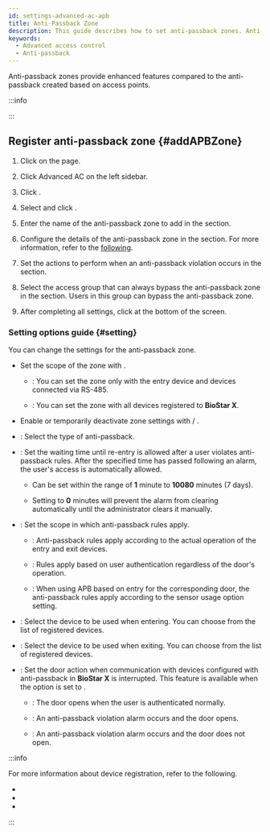 ```yaml
---
id: settings-advanced-ac-apb
title: Anti-Passback Zone
description: This guide describes how to set anti-passback zones. Anti-passback zones provide enhanced features compared to the anti-passback created based on access points.
keywords:
  - Advanced access control
  - Anti-passback
---
```


Anti-passback zones provide enhanced features compared to the anti-passback created based on access points. 

:::info

<Glossary termid='apb' />

:::

## Register anti-passback zone {#addAPBZone}

1. Click <Cmd sid='shell.header.setting' /> on the <Cmd sid='shell.header.launcher' /> page.

2. Click <Cmd>Advanced AC</Cmd> on the left sidebar.

3. Click <Cmd sid='button.func.addZone' product='2' />.

4. Select <Cmd sid='zone.antiPassback' product='2' /> and click <Cmd sid='button.apply' product='2' />.

5. Enter the name of the anti-passback zone to add in the <Cmd sid='common.info' product='2' /> section.

6. Configure the details of the anti-passback zone in the <Cmd sid='common.setting' product='2' /> section. For more information, refer to the [following](#setting).

7. Set the actions to perform when an anti-passback violation occurs in the <Cmd sid='common.alarm' product='2' /> section.

8. Select the access group that can always bypass the anti-passback zone in the <Cmd sid='zone.apb.bypass' product='2' /> section. Users in this group can bypass the anti-passback zone.

9. After completing all settings, click <Cmd sid='button.apply' product='2' /> at the bottom of the screen.

### Setting options guide {#setting}

You can change the settings for the anti-passback zone.

* Set the scope of the zone with <Cmd sid='zone.globalZone' product='2' />.

  * <Cmd sid='zone.globalZone.local' product='2' />: You can set the zone only with the entry device and devices connected via RS-485.

  * <Cmd sid='zone.globalZone.global' product='2' />: You can set the zone with all devices registered to **BioStar X**.

* Enable or temporarily deactivate zone settings with <Cmd sid='zone.pause.activated' product='2' /> / <Cmd sid='zone.pause.deactivate' product='2' />.

* <Cmd sid='zone.apbType' product='2' />: Select the type of anti-passback.

* <Cmd sid='door.resetTime' product='2' />: Set the waiting time until re-entry is allowed after a user violates anti-passback rules. After the specified time has passed following an alarm, the user's access is automatically allowed.

  * Can be set within the range of **1** minute to **10080** minutes (7 days).

  * Setting to **0** minutes will prevent the alarm from clearing automatically until the administrator clears it manually.

* <Cmd sid='zone.apbUseDoorSensor' product='2' />: Set the scope in which anti-passback rules apply.

  * <Cmd sid='common.on' product='2' />: Anti-passback rules apply according to the actual operation of the entry and exit devices.

  * <Cmd sid='common.off' product='2' />: Rules apply based on user authentication regardless of the door's operation.

  * <Cmd sid='zone.apbUseEachDoorSensorSetting' product='2' />: When using APB based on entry for the corresponding door, the anti-passback rules apply according to the sensor usage option setting.

* <Cmd sid='zone.entryDevices' product='2' />: Select the device to be used when entering. You can choose from the list of registered devices.

* <Cmd sid='zone.exitDevices' product='2' />: Select the device to be used when exiting. You can choose from the list of registered devices.

* <Cmd sid='zone.apbFailAction' product='2' />: Set the door action when communication with devices configured with anti-passback in **BioStar X** is interrupted. This feature is available when the <Cmd sid='zone.globalZone' product='2' /> option is set to <Cmd sid='zone.globalZone.global' product='2' />.

  * <Cmd sid='zone.apbFailAction.noAction' product='2' />: The door opens when the user is authenticated normally.

  * <Cmd sid='zone.apbFailAction.recordLog' product='2' />: An anti-passback violation alarm occurs and the door opens.

  * <Cmd sid='zone.apbFailAction.doorLocked' product='2' />: An anti-passback violation alarm occurs and the door does not open.

:::info

For more information about device registration, refer to the following.

* <DocLink docId='platform/biostar_x/settings-adding-devices' />

* <DocLink docId='platform/biostar_x/settings-adding-wiegand' />

* <DocLink docId='platform/biostar_x/settings-adding-slave-device' />

:::
